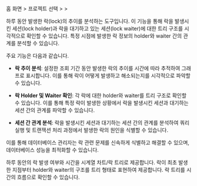 홈 화면 &gt; 프로젝트 선택 &gt; <Cmdname sid="side_analysis" className="uitext" /> &gt; <Cmdname sid="side_dbLockTree" className="uitext" />

<InDoc product='cubrid,postgresql,oracle,oracle-pro,oracle-v1,altibase'>

하루 동안 발생한 락(lock)의 추이를 분석하는 도구입니다. 이 기능을 통해 락을 발생시킨 세션(lock holder)과 락을 대기하고 있는 세션(lock waiter)에 대한 트리 구조를 시각적으로 확인할 수 있습니다. 특정 시점에 발생한 락 정보의 holder와 waiter 간의 관계를 분석할 수 있습니다.

주요 기능은 다음과 같습니다.

* **락 추이 분석**: 설정한 조회 기간 동안 발생한 락의 추이를 시간에 따라 추적하여 그래프로 표시합니다. 이를 통해 락이 어떻게 발생하고 해소되는지를 시각적으로 파악할 수 있습니다.

* **락 Holder 및 Waiter 확인**: 각 락에 대한 holder와 waiter를 트리 구조로 확인할 수 있습니다. 이를 통해 특정 락이 발생한 상황에서 락을 발생시킨 세션과 대기하는 세션 간의 관계를 파악할 수 있습니다.

* **세션 간 관계 분석**: 락을 발생시킨 세션과 대기하는 세션 간의 관계를 분석하여 쿼리 실행 및 트랜잭션 처리 과정에서 발생한 락의 원인을 식별할 수 있습니다.

이를 통해 데이터베이스 관리자는 락 관련 문제를 신속하게 식별하고 해결할 수 있으며, 데이터베이스 성능을 최적화할 수 있습니다.

</InDoc>

<Xclude product='cubrid,postgresql,oracle,oracle-pro,oracle-v1,altibase'>

하루 동안의 락 발생 여부와 시간을 시계열 차트/락 트리로 제공합니다. 락이 최초 발생한 지점부터 holder와 waiter의 구조를 트리 형태로 표현하여 제공합니다. 락 트리를 시간의 흐름으로 확인할 수 있습니다.

</Xclude>